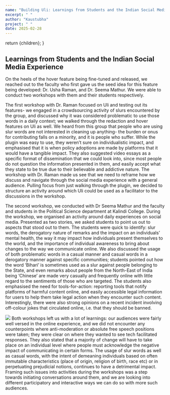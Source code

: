 ```yaml
---
name: "Building Uli: Learnings from Students and the Indian Social Media Experience"
excerpt: " "
author: "Kaustubha"
project: " "
date: 2025-02-28
---
```


  return <ContentPageShell>{children}</ContentPageShell>;
}

## Learnings from Students and the Indian Social Media Experience

On the heels of the hover feature being fine-tuned and released, we reached out to the faculty who first gave us the seed idea for this feature being developed: Dr. Usha Raman, and Dr. Seema Mathur. We were able to conduct two workshops with them and their students respectively.

The first workshop with Dr. Raman focused on Uli and testing out its features- we engaged in a crowdsourcing activity of slurs encountered by the group, and discussed why it was considered problematic to use those words in a daily context; we walked through the redaction and hover features on Uli as well. 
We heard from this group that people who are using slur words are not interested in cleaning up anything- the burden or onus for contributing falls on a minority, and it is people who suffer. While the plugin was easy to use, they weren’t sure on individualistic impact, and emphasised that it is when policy adoptions are made by platforms that it would have a tangible impact. 
They also suggested video essays as a specific format of dissemination that we could look into, since most people do not question the information presented in them, and easily accept what they state to be true due to their believable and addictive nature. The workshop with Dr. Raman made us see that we need to reframe how we discuss and navigate through the social media experience with a general audience. Pulling focus from just walking through the plugin, we decided to structure an activity around which Uli could be used as a facilitator to the discussions in the workshop. 

The second workshop, we conducted with Dr Seema Mathur and the faculty and students in the Political Science department at Kalindi College. During the workshop, we organised an activity around daily experiences on social media. Presented as two stories, we asked students to point us out to aspects that stood out to them. 
The students were quick to identify: slur words, the derogatory nature of remarks and the impact on an individuals’ mental health,  the way it may impact how individuals present themselves to the world, and the importance of individual awareness to bring about changes to the way we communicate online. 
We also discussed the usage of both problematic words in a casual manner and casual words in a derogatory manner against specific communities; students pointed out how the word ‘Bihari’ is sometimes used as a slur against people belonging to the State, and even remarks about people from the North-East of India being ‘Chinese’ are made very casually and frequently online with little regard to the sentiments of those who are targeted. 
The students also emphasised the need for tools-for-action: reporting tools that notify platforms of harmful content online, and easily accessible legal information for users to help them take legal action when they encounter such content. 
Interestingly, there were also strong opinions on a recent incident involving off-colour jokes that circulated online, i.e. that they should be banned.

![](/Uli_workshop.png)
Both workshops left us with a lot of learnings: our audiences were fairly well versed in the online experience, and we did not encounter any counterpoints where anti-moderation or absolute free speech positions were taken; they were clear on where they wanted to see tech facilitated responses. 
They also stated that a majority of change will have to take place on an individual level where people must acknowledge the negative impact of communicating in certain forms. 
The usage of slur words as well as casual words, with the intent of demeaning individuals based on often immutable characteristics (place of origin, religion of birth, race etc) or in perpetuating prejudicial notions, continues to have a detrimental impact.
Framing such issues into activities during the workshops was a step towards initiating conversations around them, and we are looking into different participatory and interactive ways we can do so with more such audiences. 

